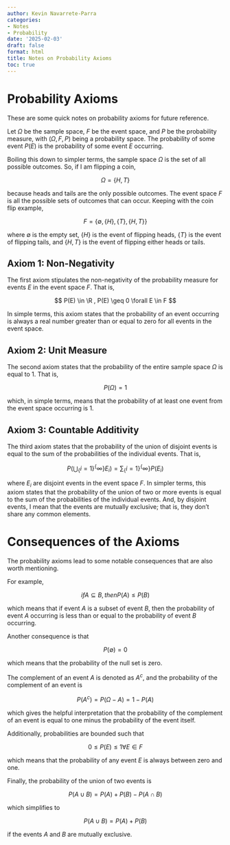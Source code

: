 ```yaml
---
author: Kevin Navarrete-Parra
categories:
- Notes
- Probability
date: '2025-02-03'
draft: false
format: html
title: Notes on Probability Axioms
toc: true
---
```


# Probability Axioms

These are some quick notes on probability axioms for future reference.

Let $\Omega$ be the sample space, $F$ be the event space, and $P$ be the probability measure, with $(\Omega, F, P)$ being a probability space. The probability of some event $P(E)$ is the probability of some event $E$ occurring. 

Boiling this down to simpler terms, the sample space $\Omega$ is the set of all possible outcomes. So, if I am flipping a coin, 

$$ \Omega = \{H, T\} $$

because heads and tails are the only possible outcomes. The event space $F$ is all the possible sets of outcomes that can occur. Keeping with the coin flip example, 

$$ F = \{\emptyset, \{H\}, \{T\}, \{H, T\}\} $$

where $\emptyset$ is the empty set, $\{H\}$ is the event of flipping heads, $\{T\}$ is the event of flipping tails, and $\{H, T\}$ is the event of flipping either heads or tails.

## Axiom 1: Non-Negativity

The first axiom stipulates the non-negativity of the probability measure for events $E$ in the event space $F$. That is, 

$$ P(E) \in \R , P(E) \geq 0 \forall E \in F $$

In simple terms, this axiom states that the probability of an event occurring is always a real number greater than or equal to zero for all events in the event space. 

## Axiom 2: Unit Measure

The second axiom states that the probability of the entire sample space $\Omega$ is equal to 1. That is,

$$ P(\Omega) = 1 $$

which, in simple terms, means that the probability of at least one event from the event space occurring is 1. 

## Axiom 3: Countable Additivity

The third axiom states that the probability of the union of disjoint events is equal to the sum of the probabilities of the individual events. That is,

$$ P(\bigcup_\{i=1\}^\{\infty\} E_i) = \sum_\{i=1\}^\{\infty\} P(E_i) $$

where $E_i$ are disjoint events in the event space $F$. In simpler terms, this axiom states that the probability of the union of two or more events is equal to the sum of the probabilities of the individual events. And, by disjoint events, I mean that the events are mutually exclusive; that is, they don't share any common elements.

# Consequences of the Axioms

The probability axioms lead to some notable consequences that are also worth mentioning. 

For example, 

$$ if A \subseteq B, then P(A) \leq P(B) $$

which means that if event $A$ is a subset of event $B$, then the probability of event $A$ occurring is less than or equal to the probability of event $B$ occurring.

Another consequence is that 

$$ P(\emptyset) = 0 $$

which means that the probability of the null set is zero. 

The complement of an event $A$ is denoted as $A^c$, and the probability of the complement of an event is

$$ P(A^c) = P(\Omega - A) = 1 - P(A) $$

which gives the helpful interpretation that the probability of the complement of an event is equal to one minus the probability of the event itself.

Additionally, probabilities are bounded such that 

$$ 0 \leq P(E) \leq 1 \forall E \in F $$

which means that the probability of any event $E$ is always between zero and one. 

Finally, the probability of the union of two events is

$$ P(A \cup B) = P(A) + P(B) - P(A \cap B) $$

which simplifies to 

$$ P(A \cup B) = P(A) + P(B) $$

if the events $A$ and $B$ are mutually exclusive.